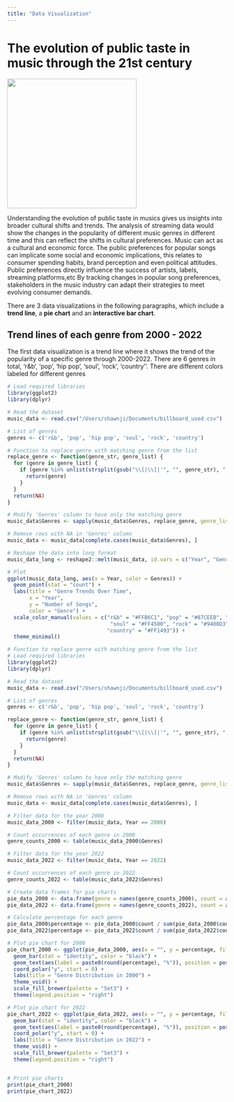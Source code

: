```yaml
---
title: "Data Visualization"
---
```


# The evolution of public taste in music through the 21st century

![](images/clipboard-3938451565.png){width="297"}

Understanding the evolution of public taste in musics gives us insights into broader cultural shifts and trends. The analysis of streaming data would show the changes in the popularity of different music genres in different time and this can reflect the shifts in cultural preferences. Music can act as a cultural and economic force. The public preferences for popular songs can implicate some social and economic implications, this relates to consumer spending habits, brand perception and even political attitudes. Public preferences directly influence the success of artists, labels, streaming platforms,etc By tracking changes in popular song preferences, stakeholders in the music industry can adapt their strategies to meet evolving consumer demands.

There are 3 data visualizations in the following paragraphs, which include a **trend line**, a **pie chart** and an **interactive bar chart**.

## Trend lines of each genre from 2000 - 2022

The first data visualization is a trend line where it shows the trend of the popularity of a specific genre through 2000-2022. There are 6 genres in total, 'r&b', 'pop', 'hip pop', 'soul', 'rock', 'country''. There are different colors labeled for different genres


```r
# Load required libraries
library(ggplot2)
library(dplyr)

# Read the dataset
music_data <- read.csv("/Users/shawnji/Documents/billboard_used.csv")  # Replace "your_dataset.csv" with the actual file path

# List of genres
genres <- c('r&b', 'pop', 'hip pop', 'soul', 'rock', 'country')

# Function to replace genre with matching genre from the list
replace_genre <- function(genre_str, genre_list) {
  for (genre in genre_list) {
    if (genre %in% unlist(strsplit(gsub("\\[|\\]|'", "", genre_str), ", "))) {
      return(genre)
    }
  }
  return(NA)
}

# Modify 'Genres' column to have only the matching genre
music_data$Genres <- sapply(music_data$Genres, replace_genre, genre_list = genres)

# Remove rows with NA in 'Genres' column
music_data <- music_data[complete.cases(music_data$Genres), ]

# Reshape the data into long format
music_data_long <- reshape2::melt(music_data, id.vars = c("Year", "Genres"))

# Plot
ggplot(music_data_long, aes(x = Year, color = Genres)) +
  geom_point(stat = "count") +
  labs(title = "Genre Trends Over Time",
       x = "Year",
       y = "Number of Songs",
       color = "Genre") +
  scale_color_manual(values = c("r&b" = "#FFB6C1", "pop" = "#87CEEB", "hip pop" = "#FFD700",
                                 "soul" = "#FF4500", "rock" = "#9400D3",
                                "country" = "#FF1493")) +
  theme_minimal()
```

```r
# Function to replace genre with matching genre from the list
# Load required libraries
library(ggplot2)
library(dplyr)

# Read the dataset
music_data <- read.csv("/Users/shawnji/Documents/billboard_used.csv")  # Replace "your_dataset.csv" with the actual file path

# List of genres
genres <- c('r&b', 'pop', 'hip pop', 'soul', 'rock', 'country')

replace_genre <- function(genre_str, genre_list) {
  for (genre in genre_list) {
    if (genre %in% unlist(strsplit(gsub("\\[|\\]|'", "", genre_str), ", "))) {
      return(genre)
    }
  }
  return(NA)
}

# Modify 'Genres' column to have only the matching genre
music_data$Genres <- sapply(music_data$Genres, replace_genre, genre_list = genres)

# Remove rows with NA in 'Genres' column
music_data <- music_data[complete.cases(music_data$Genres), ]

# Filter data for the year 2000
music_data_2000 <- filter(music_data, Year == 2000)

# Count occurrences of each genre in 2000
genre_counts_2000 <- table(music_data_2000$Genres)

# Filter data for the year 2022
music_data_2022 <- filter(music_data, Year == 2022)

# Count occurrences of each genre in 2022
genre_counts_2022 <- table(music_data_2022$Genres)

# Create data frames for pie charts
pie_data_2000 <- data.frame(genre = names(genre_counts_2000), count = as.numeric(genre_counts_2000))
pie_data_2022 <- data.frame(genre = names(genre_counts_2022), count = as.numeric(genre_counts_2022))

# Calculate percentage for each genre
pie_data_2000$percentage <- pie_data_2000$count / sum(pie_data_2000$count) * 100
pie_data_2022$percentage <- pie_data_2022$count / sum(pie_data_2022$count) * 100

# Plot pie chart for 2000
pie_chart_2000 <- ggplot(pie_data_2000, aes(x = "", y = percentage, fill = genre)) +
  geom_bar(stat = "identity", color = "black") +
  geom_text(aes(label = paste0(round(percentage), "%")), position = position_stack(vjust = 0.5), size = 3.5) +
  coord_polar("y", start = 0) +
  labs(title = "Genre Distribution in 2000") +
  theme_void() +
  scale_fill_brewer(palette = "Set3") +
  theme(legend.position = "right")

# Plot pie chart for 2022
pie_chart_2022 <- ggplot(pie_data_2022, aes(x = "", y = percentage, fill = genre)) +
  geom_bar(stat = "identity", color = "black") +
  geom_text(aes(label = paste0(round(percentage), "%")), position = position_stack(vjust = 0.5), size = 3.5) +
  coord_polar("y", start = 0) +
  labs(title = "Genre Distribution in 2022") +
  theme_void() +
  scale_fill_brewer(palette = "Set3") +
  theme(legend.position = "right")


# Print pie charts
print(pie_chart_2000)
print(pie_chart_2022)
```

